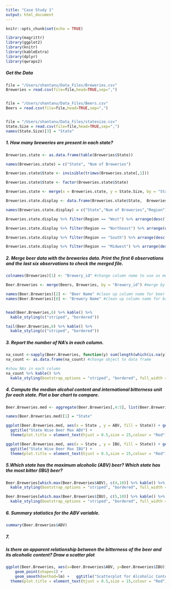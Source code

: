 ```yaml
---
title: "Case Study 1"
output: html_document
---
```


```r
knitr::opts_chunk$set(echo = TRUE)

library(magrittr)
library(ggplot2)
library(knitr)
library(kableExtra)
library(dplyr)
library(qwraps2)


```

##### Get the Data

```r

file = "/Users/shantanu/Data_Files/Breweries.csv"
Breweries = read.csv(file=file,head=TRUE,sep=",")


file = "/Users/shantanu/Data_Files/Beers.csv"
Beers = read.csv(file=file,head=TRUE,sep=",")


file = "/Users/shantanu/Data_Files/statesize.csv"
State.Size = read.csv(file=file,head=TRUE,sep=",")
names(State.Size)[3] = "State"

```


##### 1. How many breweries are present in each state?

```r

Breweries.state <- as.data.frame(table(Breweries$State))

names(Breweries.state) = c("State", "Num of Breweries")

Breweries.state$State <- invisible(trimws(Breweries.state[,1]))

Breweries.state$State <- factor(Breweries.state$State)

Breweries.state <- merge(x = Breweries.state, y = State.Size, by = "State",all.x = TRUE)

Breweries.state.display <- data.frame(Breweries.state$State,  Breweries.state$`Num of Breweries`, Breweries.state$Region)

names(Breweries.state.display) = c("State","Num of Breweries","Region")

Breweries.state.display %>% filter(Region == "West") %>% arrange(desc(`Num of Breweries`)) %>% kable() %>% kable_styling(bootstrap_options = "striped", "bordered", full_width = F)

Breweries.state.display %>% filter(Region == "Northeast") %>% arrange(desc(`Num of Breweries`)) %>% kable() %>% kable_styling(bootstrap_options = "striped", "bordered", full_width = F)

Breweries.state.display %>% filter(Region == "South") %>% arrange(desc(`Num of Breweries`)) %>% kable() %>% kable_styling(bootstrap_options = "striped", "bordered", full_width = F)

Breweries.state.display %>% filter(Region == "Midwest") %>% arrange(desc(`Num of Breweries`)) %>% kable() %>% kable_styling(bootstrap_options = "striped", "bordered", full_width = F)

```


##### 2. Merge beer data with the breweries data. Print the first 6 observations and the last six observations to check the merged file.

```r

colnames(Breweries)[1] <- "Brewery_id" #change column name to use as merge variable

Beer.Breweries <- merge(Beers, Breweries, by = "Brewery_id") #merge by brewery_id

names(Beer.Breweries)[2] <- "Beer Name" #clean up column name for beer
names(Beer.Breweries)[8] <- "Brewery Name" #clean up column name for brewery


head(Beer.Breweries,6) %>% kable() %>%
  kable_styling(c("striped", "bordered"))

tail(Beer.Breweries,6) %>% kable() %>%
  kable_styling(c("striped", "bordered"))

```


##### 3. Report the number of NA's in each column.

```r

na_count <-sapply(Beer.Breweries, function(y) sum(length(which(is.na(y))))) #use sapply to count NAs of each column
na_count <- as.data.frame(na_count) #change object to data frame

#show NAs in each column
na_count %>% kable() %>%
  kable_styling(bootstrap_options = "striped", "bordered", full_width = F) 

```


##### 4. Compute the median alcohol content and international bitterness unit for each state. Plot a bar chart to compare.

```r

Beer.Breweries.med <- aggregate(Beer.Breweries[,4:5], list(Beer.Breweries$State), median, na.rm = TRUE) #store medians of ABV & IBU / state in new data frame

names(Beer.Breweries.med)[1] = "State"

ggplot(Beer.Breweries.med, aes(x = State , y = ABV, fill = State)) + geom_bar(stat = "identity") + theme_light() +
  ggtitle("State Wise Beer Max ABV") +
  theme(plot.title = element_text(hjust = 0.5,size = 25,colour = "Red"))

ggplot(Beer.Breweries.med, aes(x = State , y = IBU, fill = State)) + geom_bar(stat = "identity") + theme_light() +
  ggtitle("State Wise Beer Max IBU") +
  theme(plot.title = element_text(hjust = 0.5,size = 25,colour = "Red"))

```

##### 5.Which state has the maximum alcoholic (ABV) beer? Which state has the most bitter (IBU) beer?
```r


Beer.Breweries[which.max(Beer.Breweries$ABV), c(4,10)] %>% kable() %>%
  kable_styling(bootstrap_options = "striped", "bordered", full_width = F) 

Beer.Breweries[which.max(Beer.Breweries$IBU), c(5,10)] %>% kable() %>%
  kable_styling(bootstrap_options = "striped", "bordered", full_width = F) 


```

##### 6. Summary statistics for the ABV variable.
```r

summary(Beer.Breweries$ABV)


```



##### 7. 

##### Is there an apparent relationship between the bitterness of the beer and its alcoholic content? Draw a scatter plot

```r

ggplot(Beer.Breweries, aes(x=Beer.Breweries$ABV, y=Beer.Breweries$IBU)) +
    geom_point(shape=1) +   
    geom_smooth(method=lm) +   ggtitle("Scatterplot for Alcoholic Content vs Bitterness") +
  theme(plot.title = element_text(hjust = 0.5,size = 15,colour = "Red"))  + labs(x = "ABV - Alcohol Content")  + labs(y = "IBU - Bitterness")

```





